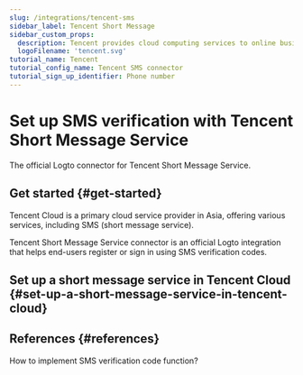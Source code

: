 ```yaml
---
slug: /integrations/tencent-sms
sidebar_label: Tencent Short Message
sidebar_custom_props:
  description: Tencent provides cloud computing services to online businesses.
  logoFilename: 'tencent.svg'
tutorial_name: Tencent
tutorial_config_name: Tencent SMS connector
tutorial_sign_up_identifier: Phone number
---
```




# Set up SMS verification with Tencent Short Message Service

The official Logto connector for Tencent Short Message Service.

<GuideTip />

## Get started \{#get-started}

Tencent Cloud is a primary cloud service provider in Asia, offering various services, including SMS (short message service).

Tencent Short Message Service connector is an official Logto integration that helps end-users register or sign in using SMS verification codes.

## Set up a short message service in Tencent Cloud \{#set-up-a-short-message-service-in-tencent-cloud}

<Integration />

## References \{#references}

<Url href="https://cloud.tencent.com/document/product/382/43070">
  How to implement SMS verification code function?
</Url>
